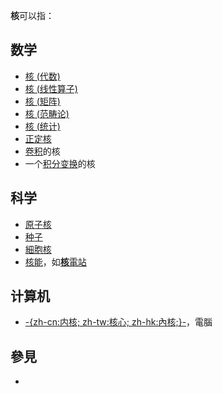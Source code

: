 {{noteTA
|G1=Math
}}
'''核'''可以指：

==数学==
*[[核_(代数)|核 (代数)]]
*[[核_(线性算子)|核 (线性算子)]]
*[[核_(矩阵)|核 (矩阵)]]
*[[核_(范畴论)|核 (范畴论)]]
*[[核_(统计)|核 (统计)]]
*[[正定核|正定核]]
*[[卷积|卷积]]的核
*一个[[积分变换|积分变换]]的核
==科学==
*[[原子核|原子核]]
*[[种子|种子]]
*[[細胞核|細胞核]]
*[[核能|核能]]，如[[核電站|'''核'''電站]]

==计算机==
*[[内核|-{zh-cn:内核; zh-tw:核心; zh-hk:內核;}-]]，電腦

== 參見 ==
* {{Lookfrom}}

{{disambig|H|cat=一字消歧義}}